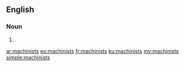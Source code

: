 ==English==

===Noun===
{{head|en}}

# {{plural of|machinist}}

[[ar:machinists]]
[[eo:machinists]]
[[fr:machinists]]
[[ku:machinists]]
[[my:machinists]]
[[simple:machinists]]